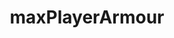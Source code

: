---
title: maxPlayerArmour
description: maxPlayerArmour
sidebar:
  label: maxPlayerArmour
  order: 1
  badge:
    text: Outdated
    variant: caution
---
